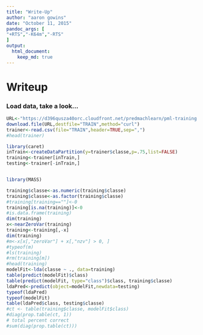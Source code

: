 ```yaml
---
title: "Write-Up"
author: "aaron gowins"
date: "October 11, 2015"
pandoc_args: [
"+RTS","-K64m","-RTS"
]
output:
  html_document:
    keep_md: true
---
```


# Writeup
### Load data, take a look...

```r
URL<-"https://d396qusza40orc.cloudfront.net/predmachlearn/pml-training.csv"
download.file(URL,destfile="TRAIN",method="curl")
trainer<-read.csv(file="TRAIN",header=TRUE,sep=",")
#head(trainer)
```

```r

library(caret)
inTrain<-createDataPartition(y=trainer$classe,p=.75,list=FALSE)
training<-trainer[inTrain,]
testing<-trainer[-inTrain,]


library(MASS)

training$classe<-as.numeric(training$classe)
training$classe<-as.factor(training$classe)
#training[training==""]<-0
training[is.na(training)]<-0
#is.data.frame(training)
dim(training)
x<-nearZeroVar(training)
training<-training[,-x]
dim(training)
#m<-x[x[,"zeroVar"] + x[,"nzv"] > 0, ] 
#typeof(m)
#ls(training)
#rm(training[m])
#head(training)
modelFit<-lda(classe ~ ., data=training)
table(predict(modelFit)$class)
table(predict(modelFit, type="class")$class, training$classe)
ldaPred<-predict(object=modelFit,newdata=testing)
typeof(ldaPred)
typeof(modelFit)
table(ldaPred$class, testing$classe)
#ct <- table(training$classe, modelFit$class)
#diag(prop.table(ct, 1))
# total percent correct
#sum(diag(prop.table(ct)))
```


